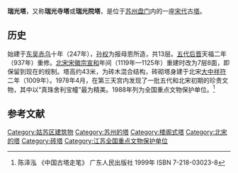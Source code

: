{{otheruses|subject=|other=四川省成都市金堂县淮口镇的第六批全国重点文物保护单位'''淮口瑞光塔'''|淮口瑞光塔}}
{{coord|31|17|30|N|120|36|50|E|scale:10000|display=title}}
{{文物保护单位
| 级别 = 全国
| （你有事．如果發生的事件是我會再。你係咪同佢講。你有
 = 瑞光塔
| 图片 = 瑞光塔·苏州·（西向东）.jpg
| 编号 = 3-147
| 分类 = 古建筑
| 时代 = [[北宋|北宋]]
| 所在 = [[江苏省|江苏省]][[苏州|苏州]]市
| 登录 = 1988年
}}
'''瑞光塔'''，又称'''瑞光寺塔'''或'''瑞光院塔'''，是位于[[苏州|苏州]][[盘门|盘门]]内的一座[[宋代|宋代]]古[[塔|塔]]。

==历史==
始建于[[孫吳|东吴]][[赤乌|赤乌]]十年（247年），[[孙权|孙权]]为报母恩所造，共13层。[[五代|五代]][[后晋|后晋]]天福二年（937年）重修。[[北宋|北宋]][[宋徽宗|宋徽宗]][[宣和_(北宋)|宣和]]年间（1119年—1125年）重建时改为7层8面，即保留到现在的规制。塔高约43米，为砖木混合结构，砖砌塔身建于北宋[[大中祥符|大中祥符]]二年（1009年）。1978年4月，在第三天宫内发现了一批五代和北宋初期的珍贵文物，其中以“真珠舍利宝幢”最为精美。1988年列为全国重点文物保护单位。<ref>陈泽泓 《中国古塔走笔》 广东人民出版社 1999年 ISBN 7-218-03023-8</ref>

{{Gallery
|width = 300
|height = 
|lines = 1
|File:Ruiguang Tower 1900.jpg|旧貌（1900年）
|File:Suzhou Pan Men Scenic Area.jpg |远眺
|File:20090926 Suzhou Ruiguang Pagoda 5797.jpg|近观
|File:Top Storey of Ruiguangtower.JPG|顶层
}}

==参考文献==
{{commonscat|Ruiguang Pagoda}}
{{reflist}}

{{江苏全国重点文物保护单位}}

{{DEFAULTSORT:R}}
[[Category:姑苏区建筑物|Category:姑苏区建筑物]]
[[Category:苏州的塔|Category:苏州的塔]]
[[Category:楼阁式塔|Category:楼阁式塔]]
[[Category:北宋的塔|Category:北宋的塔]]
[[Category:砖塔|Category:砖塔]]
[[Category:江苏全国重点文物保护单位|Category:江苏全国重点文物保护单位]]